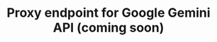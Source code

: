 ---
title: 'Proxy endpoint for Google Gemini API (coming soon)'
openapi: 'POST /api/v1/proxy/{geminiUrl}/v1beta/models/{modelNameAndTask}'
---